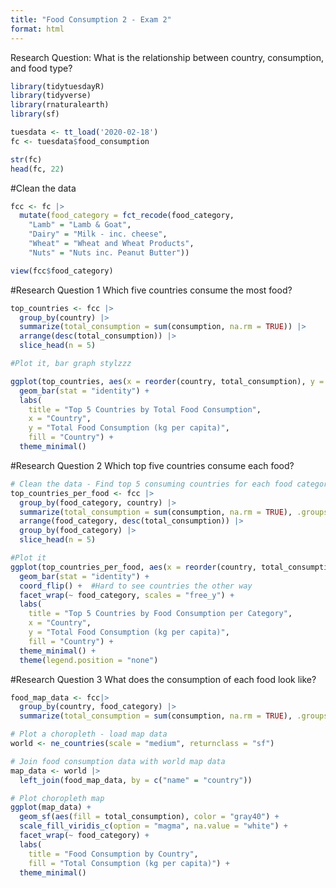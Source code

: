 ```yaml
---
title: "Food Consumption 2 - Exam 2"
format: html
---
```


Research Question: What is the relationship between country, consumption, and food type?

```r
library(tidytuesdayR)
library(tidyverse)
library(rnaturalearth)
library(sf)
```

```r
tuesdata <- tt_load('2020-02-18')
fc <- tuesdata$food_consumption
```

```r
str(fc)
head(fc, 22)
```

#Clean the data

```r
fcc <- fc |>
  mutate(food_category = fct_recode(food_category,
    "Lamb" = "Lamb & Goat",
    "Dairy" = "Milk - inc. cheese",
    "Wheat" = "Wheat and Wheat Products",
    "Nuts" = "Nuts inc. Peanut Butter"))

view(fcc$food_category)
```

#Research Question 1
Which five countries consume the most food?

```r
top_countries <- fcc |>
  group_by(country) |>
  summarize(total_consumption = sum(consumption, na.rm = TRUE)) |>
  arrange(desc(total_consumption)) |>
  slice_head(n = 5)  

```

```r
#Plot it, bar graph stylzzz

ggplot(top_countries, aes(x = reorder(country, total_consumption), y = total_consumption, fill = country)) +
  geom_bar(stat = "identity") + 
  labs(
    title = "Top 5 Countries by Total Food Consumption",
    x = "Country",
    y = "Total Food Consumption (kg per capita)",
    fill = "Country") +
  theme_minimal()

```
#Research Question 2
Which top five countries consume each food?

```r
# Clean the data - Find top 5 consuming countries for each food category
top_countries_per_food <- fcc |>
  group_by(food_category, country) |>
  summarize(total_consumption = sum(consumption, na.rm = TRUE), .groups = "drop") |>
  arrange(food_category, desc(total_consumption)) |>
  group_by(food_category) |>
  slice_head(n = 5) 

```

```r
#Plot it
ggplot(top_countries_per_food, aes(x = reorder(country, total_consumption), y = total_consumption, fill = country)) +
  geom_bar(stat = "identity") +
  coord_flip() +  #Hard to see countries the other way
  facet_wrap(~ food_category, scales = "free_y") +
  labs(
    title = "Top 5 Countries by Food Consumption per Category",
    x = "Country",
    y = "Total Food Consumption (kg per capita)",
    fill = "Country") +
  theme_minimal() +
  theme(legend.position = "none")
```

#Research Question 3
What does the consumption of each food look like?

```r
food_map_data <- fcc|>
  group_by(country, food_category) |>
  summarize(total_consumption = sum(consumption, na.rm = TRUE), .groups = "drop")

# Plot a choropleth - load map data
world <- ne_countries(scale = "medium", returnclass = "sf")

# Join food consumption data with world map data
map_data <- world |>
  left_join(food_map_data, by = c("name" = "country"))

# Plot choropleth map
ggplot(map_data) +
  geom_sf(aes(fill = total_consumption), color = "gray40") +
  scale_fill_viridis_c(option = "magma", na.value = "white") +  
  facet_wrap(~ food_category) + 
  labs(
    title = "Food Consumption by Country",
    fill = "Total Consumption (kg per capita)") +
  theme_minimal()

```

